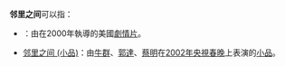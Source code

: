 '''邻里之间'''可以指：
* {{link-en|邻里之间 (电影)|Two Family House}}：由{{link-en|雷蒙德·德·菲力塔|Raymond De Felitta}}在2000年執導的美國[[劇情片|劇情片]]。
* [[邻里之间_(小品)|邻里之间 (小品)]]：由[[牛群|牛群]]、[[郭達|郭達]]、[[蔡明|蔡明]]在[[2002年中国中央电视台春节联欢晚会|2002年央視春晚]]上表演的[[喜剧小品|小品]]。

{{disambig|四字|Cat=四字消歧義}}